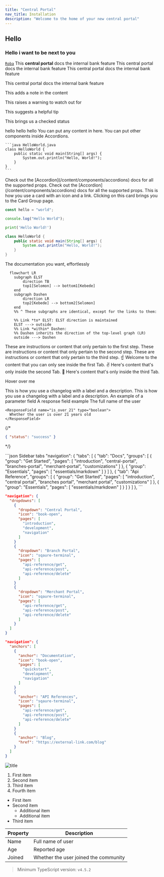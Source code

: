 ```yaml
---
title: "Central Portal"
nav_title: Installation
description: "Welcome to the home of your new central portal"
---
```



## Hello
### Hello i want to be next to you


[`Roba`](http://google.com) This **central portal** docs the internal bank feature This central portal docs the internal bank feature This central portal docs the internal bank feature


<Info>This central portal docs the internal bank feature</Info>


<Note>This adds a note in the content</Note>


<Warning>This raises a warning to watch out for</Warning>


<Tip>This suggests a helpful tip</Tip>


<Check>This brings us a checked status</Check>


<CardGroup cols={2}>
  <Card title="First Card" icon="square-1" href="/content/components/card-group">hello</Card>
  <Card title="Second Card" icon="square-2">hello</Card>
  <Card title="Third Card" icon="square-3">hello</Card>
</CardGroup>


<Accordion title="I am an Accordion." >
  You can put any content in here.
</Accordion>


<AccordionGroup>
  <Accordion title="FAQ without Icon">
    You can put other components inside Accordions.

    ```java HelloWorld.java
    class HelloWorld {
        public static void main(String[] args) {
            System.out.println("Hello, World!");
        }
    }
    ```

  </Accordion>

  <Accordion title="FAQ with Icon" icon="alien-8bit">
    Check out the [Accordion](/content/components/accordions) docs for all the supported props.
  </Accordion>

  <Accordion title="FAQ without Icon">
    Check out the [Accordion](/content/components/accordions) docs for all the supported props.
  </Accordion>
</AccordionGroup>


<Card title="Click on me" icon="link" href="/content/components/card-group">
  This is how you use a card with an icon and a link. Clicking on this card
  brings you to the Card Group page.
</Card>


```javascript Code Block Example
const hello = "world";
```


<CodeGroup>

```javascript helloWorld.js
console.log("Hello World");
```

```python hello_world.py
print('Hello World!')
```

```java HelloWorld.java
class HelloWorld {
    public static void main(String[] args) {
        System.out.println("Hello, World!");
    }
}
```

</CodeGroup>


<Icon icon="check" iconType="solid" /> The documentation you want, effortlessly


```mermaid
  flowchart LR
    subgraph ELST
        direction TB
        top1[Selomon] --> bottom1[Kebede]
    end
    subgraph Dashen
        direction LR
        top2[Kebede] --> bottom2[Selomon]
    end
    %% ^ These subgraphs are identical, except for the links to them:

    %% Link *to* ELST: ELST direction is maintained
    ELST ---> outside
    %% Link *within* Dashen:
    %% Dashen inherits the direction of the top-level graph (LR)
    outside ---> Dashen
```


<Steps>
  <Step title="First Step">
    These are instructions or content that only pertain to the first step.
  </Step>
  <Step title="Second Step">
    These are instructions or content that only pertain to the second step.
  </Step>
  <Step title="Third Step">
    These are instructions or content that only pertain to the third step.
  </Step>
</Steps>


<Tabs>
  <Tab title="First Tab">
    ☝️ Welcome to the content that you can only see inside the first Tab.
  </Tab>
  <Tab title="Second Tab">
    ✌️ Here's content that's only inside the second Tab.
  </Tab>
  <Tab title="Third Tab">
    💪 Here's content that's only inside the third Tab.
  </Tab>
</Tabs>


<Tooltip tip="This is a tooltip!">Hover over me</Tooltip>


<Update label="2024-10-12" description="v0.1.1">
  This is how you use a changelog with a label 
  and a description.
</Update>


<Update label="2024-10-11" description="v0.1.0">
  This is how you use a changelog with a label 
  and a description.
</Update>


<ParamField path="param" type="string">
  An example of a parameter field
</ParamField>


<ResponseField name="response" type="string" required>
  A response field example
</ResponseField>


<ResponseField name="user" type="User Object">
  <Expandable title="properties">
    <ResponseField name="full_name" type="string">
      The full name of the user
    </ResponseField>

    <ResponseField name="is_over_21" type="boolean">
      Whether the user is over 21 years old
    </ResponseField>
  </Expandable>
</ResponseField>


{/* <ResponseExample>
```json Response
{ "status": "success" }
```
</ResponseExample> */}


<CodeGroup>
```json Sidebar tabs
"navigation": {
    "tabs": [
      {
        "tab": "Docs",
        "groups": [
          {
            "group": "Get Started",
            "pages": [
              "introduction",
              "central-portal",
              "branches-portal",
              "merchant-portal",
              "customizations"
            ]
          },
          {
            "group": "Essentials",
            "pages": [
              "essentials/markdown"
            ]
          }
        ]
      },
      {
        "tab": "Api Reference",
        "groups": [
          {
            "group": "Get Started",
            "pages": [
              "introduction",
              "central portal",
              "branches portal",
              "merchant portal",
              "customizations"
            ]
          },
          {
            "group": "Essentials",
            "pages": [
              "essentials/markdown"
            ]
          }
        ]
      }
    ]
  },
```


```json sidebar dropdown
"navigation": {
  "dropdowns": [
    {
      "dropdown": "Central Portal",
      "icon": "book-open",
      "pages": [
        "introduction",
        "development",
        "navigation"
      ]
    }
    {
      "dropdown": "Branch Portal",
      "icon": "sqaure-terminal",
      "pages": [
        "api-reference/get",
        "api-reference/post",
        "api-reference/delete"
      ]
    }
    {
      "dropdown": "Merchant Portal",
      "icon": "sqaure-terminal",
      "pages": [
        "api-reference/get",
        "api-reference/post",
        "api-reference/delete"
      ]
    }
  ]
}
```


```json sidebar anchors
"navigation": {
  "anchors": [
    {
      "anchor": "Documentation",
      "icon": "book-open",
      "pages": [
        "quickstart",
        "development",
        "navigation"
      ]
    }
    {
      "anchor": "API References",
      "icon": "sqaure-terminal",
      "pages": [
        "api-reference/get",
        "api-reference/post",
        "api-reference/delete"
      ]
    }
    {
      "anchor": "Blog",
      "href": "https://external-link.com/blog"
    }
  ]
}
```
</CodeGroup>


![title](./images/checks-passed.png)


1. First item
2. Second item
3. Third item
4. Fourth item


- First item
- Second item
  - Additional item
  - Additional item
- Third item


| Property | Description                           |
| -------- | ------------------------------------- |
| Name     | Full name of user                     |
| Age      | Reported age                          |
| Joined   | Whether the user joined the community |


> Minimum TypeScript version: `v4.5.2`